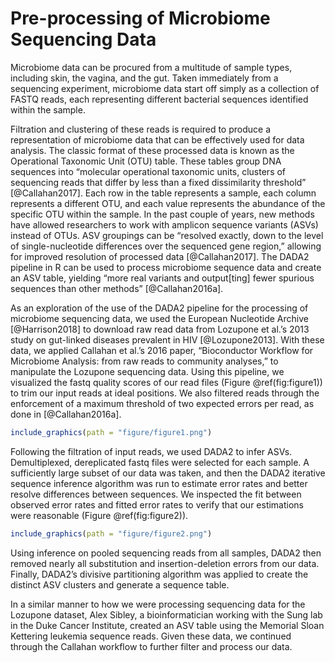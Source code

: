 # Pre-processing of Microbiome Sequencing Data

Microbiome data can be procured from a multitude of sample types, including skin, the vagina, and the gut. Taken immediately from a sequencing experiment, microbiome data start off simply as a collection of FASTQ reads, each representing different bacterial sequences identified within the sample. 

Filtration and clustering of these reads is required to produce a representation of microbiome data that can be effectively used for data analysis. The classic format of these processed data is known as the Operational Taxonomic Unit (OTU) table. These tables group DNA sequences into "molecular operational taxonomic units, clusters of sequencing reads that differ by less than a fixed dissimilarity threshold" [@Callahan2017]. Each row in the table represents a sample, each column represents a different OTU, and each value represents the abundance of the specific OTU within the sample. In the past couple of years, new methods have allowed researchers to work with amplicon sequence variants (ASVs) instead of OTUs. ASV groupings can be "resolved exactly, down to the level of single-nucleotide differences over the sequenced gene region," allowing for improved resolution of processed data [@Callahan2017]. The DADA2 pipeline in R can be used to process microbiome sequence data and create an ASV table, yielding "more real variants and output[ting] fewer spurious sequences than other methods" [@Callahan2016a].


As an exploration of the use of the DADA2 pipeline for the processing of microbiome sequencing data, we used the European Nucleotide Archive [@Harrison2018] to download raw read data from Lozupone et al.'s 2013 study on gut-linked diseases prevalent in HIV [@Lozupone2013]. With these data, we applied Callahan et al.'s 2016 paper, "Bioconductor Workflow for Microbiome Analysis: from raw reads to community analyses," to manipulate the Lozupone sequencing data. Using this pipeline, we visualized the fastq quality scores of our read files (Figure \@ref(fig:figure1)) to trim our input reads at ideal positions. We also filtered reads through the enforcement of a maximum threshold of two expected errors per read, as done in [@Callahan2016a]. 

```r
include_graphics(path = "figure/figure1.png")
```

Following the filtration of input reads, we used DADA2 to infer ASVs. Demultiplexed, dereplicated fastq files were selected for each sample. A sufficiently large subset of our data was taken, and then the DADA2 iterative sequence inference algorithm was run to estimate error rates and better resolve differences between sequences. We inspected the fit between observed error rates and fitted error rates to verify that our estimations were reasonable (Figure \@ref(fig:figure2)).

```r
include_graphics(path = "figure/figure2.png")
```

Using inference on pooled sequencing reads from all samples, DADA2 then removed nearly all substitution and insertion-deletion errors from our data. Finally, DADA2's divisive partitioning algorithm was applied to create the distinct ASV clusters and generate a sequence table.

In a similar manner to how we were processing sequencing data for the Lozupone dataset, Alex Sibley, a bioinformatician working with the Sung lab in the Duke Cancer Institute, created an ASV table using the Memorial Sloan Kettering leukemia sequence reads. Given these data, we continued through the Callahan workflow to further filter and process our data.
